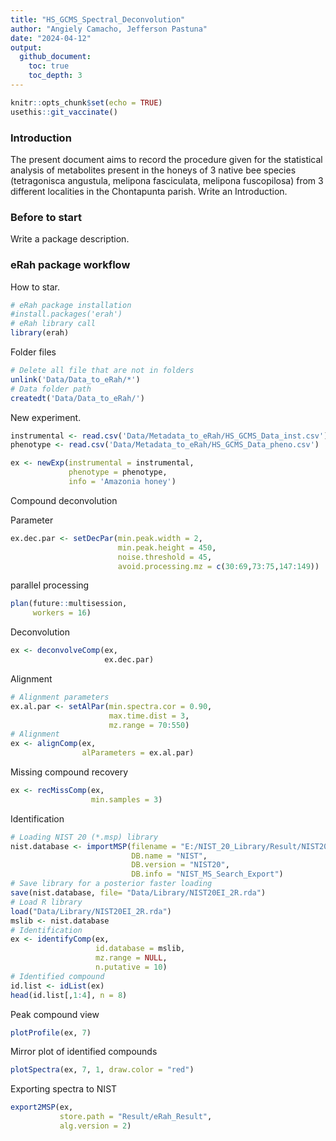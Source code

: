 ```yaml
---
title: "HS_GCMS_Spectral_Deconvolution"
author: "Angiely Camacho, Jefferson Pastuna"
date: "2024-04-12"
output:
  github_document:
    toc: true
    toc_depth: 3
---
```


```r

knitr::opts_chunk$set(echo = TRUE)
usethis::git_vaccinate()

```

### Introduction
The present document aims to record the procedure given for the statistical analysis of metabolites present in the honeys of 3 native bee species (tetragonisca angustula, melipona fasciculata, melipona fuscopilosa) from 3 different localities in the Chontapunta parish. 
Write an Introduction.

### Before to start

Write a package description.

### eRah package workflow

How to star.

```r

# eRah package installation
#install.packages('erah')
# eRah library call
library(erah)

```

Folder files

```r

# Delete all file that are not in folders
unlink('Data/Data_to_eRah/*')
# Data folder path
createdt('Data/Data_to_eRah/')

```

New experiment.


```r

instrumental <- read.csv('Data/Metadata_to_eRah/HS_GCMS_Data_inst.csv')
phenotype <- read.csv('Data/Metadata_to_eRah/HS_GCMS_Data_pheno.csv')

ex <- newExp(instrumental = instrumental,
             phenotype = phenotype,
             info = 'Amazonia honey')

```

Compound deconvolution

Parameter

```r

ex.dec.par <- setDecPar(min.peak.width = 2,
                        min.peak.height = 450,
                        noise.threshold = 45,
                        avoid.processing.mz = c(30:69,73:75,147:149))

```

parallel processing

```r

plan(future::multisession,
     workers = 16)

```

Deconvolution

```r

ex <- deconvolveComp(ex,
                     ex.dec.par)

```

Alignment

```r

# Alignment parameters
ex.al.par <- setAlPar(min.spectra.cor = 0.90,
                      max.time.dist = 3,
                      mz.range = 70:550)
# Alignment
ex <- alignComp(ex,
                alParameters = ex.al.par)

```

Missing compound recovery


```r

ex <- recMissComp(ex,
                  min.samples = 3)

```

Identification

```r

# Loading NIST 20 (*.msp) library
nist.database <- importMSP(filename = "E:/NIST_20_Library/Result/NIST20EI_2R.MSP",
                           DB.name = "NIST",
                           DB.version = "NIST20",
                           DB.info = "NIST_MS_Search_Export")
# Save library for a posterior faster loading
save(nist.database, file= "Data/Library/NIST20EI_2R.rda")
# Load R library
load("Data/Library/NIST20EI_2R.rda")
mslib <- nist.database
# Identification
ex <- identifyComp(ex,
                   id.database = mslib,
                   mz.range = NULL,
                   n.putative = 10)
# Identified compound
id.list <- idList(ex)
head(id.list[,1:4], n = 8)

```

Peak compound view

```r

plotProfile(ex, 7)

```

Mirror plot of identified compounds

```r

plotSpectra(ex, 7, 1, draw.color = "red")

```

Exporting spectra to NIST

```r

export2MSP(ex,
           store.path = "Result/eRah_Result",
           alg.version = 2)

```

